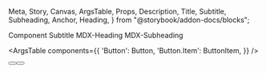   Meta,
  Story,
  Canvas,
  ArgsTable,
  Props,
  Description,
  Title,
  Subtitle,
  Subheading,
  Anchor,
  Heading,
} from "@storybook/addon-docs/blocks";

<Meta title="Components/Button" component={Button} />

<Title>Button Component</Title>
<Subtitle>Component Subtitle</Subtitle>
<Heading>MDX-Heading</Heading>
<Subheading>MDX-Subheading</Subheading>

<ArgsTable
  components={{
    'Button': Button,
    'Button.Item': ButtonItem,
  }}
/>

<Canvas>
  <Button label="Primary" backgroundColor="lightblue" />
  <Button label="Secondary" />
</Canvas>
